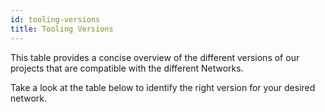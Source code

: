 ```yaml
---
id: tooling-versions
title: Tooling Versions
---
```



This table provides a concise overview of the different versions of our projects that are compatible with the different Networks.

Take a look at the table below to identify the right version for your desired network.

<VersionsTable />

